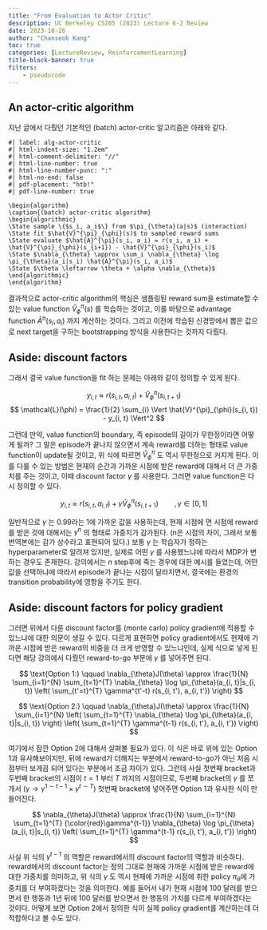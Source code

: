 ```yaml
---
title: "From Evaluation to Actor Critic"
description: UC Berkeley CS285 (2023) Lecture 6-2 Review
date: 2023-10-26
author: "Chanseok Kang"
toc: true 
categories: [LectureReview, ReinforcementLearning]
title-block-banner: true
filters:
    - pseudocode
---
```


## An actor-critic algorithm

지난 글에서 다뤘던 기본적인 (batch) actor-critic 알고리즘은 아래와 같다.

```pseudocode
#| label: alg-actor-critic
#| html-indent-size: "1.2em"
#| html-comment-delimiter: "//"
#| html-line-number: true
#| html-line-number-punc: ":"
#| html-no-end: false
#| pdf-placement: "htb!"
#| pdf-line-number: true

\begin{algorithm}
\caption{(batch) actor-critic algorithm}
\begin{algorithmic}
\State sample \{$s_i, a_i$\} from $\pi_{\theta}(a|s)$ (interaction)
\State fit $\hat{V}^{\pi}_{\phi}(s)$ to sampled reward sums
\State evaluate $\hat{A}^{\pi}(s_i, a_i) = r(s_i, a_i) + \hat{V}^{\pi}_{\phi}(s_{i+1}) - \hat{V}^{\pi}_{\phi}(s_i)$
\State $\nabla_{\theta} \approx \sum_i \nabla_{\theta} \log \pi_{\theta}(a_i|s_i) \hat{A}^{\pi}(s_i, a_i)$
\State $\theta \leftarrow \theta + \alpha \nabla_{\theta}$
\end{algorithmic}
\end{algorithm}
```

결과적으로 actor-critic algorithm의 핵심은 샘플링된 reward sum을 estimate할 수 있는 value function $\hat{V}^{\pi}_{\phi}(s)$ 를 학습하는 것이고, 이를 바탕으로 advantage function $\hat{A}^{\pi}(s_i, a_i)$ 까지 계산하는 것이다. 그리고 이전에 학습된 신경망에서 뽑은 값으로 next target을 구하는 bootstrapping 방식을 사용한다는 것까지 다뤘다.

## Aside: discount factors

그래서 결국 value function을 fit 하는 문제는 아래와 같이 정의할 수 있게 된다.

$$ 
y_{i, t} \approx r(s_{i, t}, a_{i, t}) + \hat{V}^{\pi}_{\phi}(s_{i, t+1}) 
$$
$$
\mathcal{L}(\phi) = \frac{1}{2} \sum_{i} \Vert \hat{V}^{\pi}_{\phi}(s_{i, t}) - y_{i, t} \Vert^2
$$

그런데 만약, value function의 boundary, 즉 episode의 길이가 무한정이라면 어떻게 될까? 그 말은 episode가 끝나지 않으면서 계속 reward를 더하는 형태로 value function이 update될 것이고, 위 식에 따르면 $\hat{V}_{\phi}^{\pi}$ 도 역시 무한정으로 커지게 된다. 이를 다룰 수 있는 방법은 현재의 순간과 가까운 시점에 받은 reward에 대해서 더 큰 가중치를 주는 것이고, 이때 discount factor $\gamma$ 를 사용한다. 그러면 value function은 다시 정의할 수 있다.

$$ 
y_{i, t} \approx r(s_{i, t}, a_{i, t}) + \gamma \hat{V}^{\pi}_{\phi}(s_{i, t+1}) \qquad ,\gamma \in [0, 1]
$$

일반적으로 $\gamma$ 는 0.99라는 1에 가까운 값을 사용하는데, 현재 시점에 먼 시점에 reward를 받은 것에 대해서는 $\gamma^n$ 의 형태로 가중치가 감가된다. (n은 시점의 차이, 그래서 보통 번역본에는 감가 상수라고 표현되어 있다.) 보통 $\gamma$ 는 학습자가 정하는 hyperparameter로 알려져 있지만, 실제로 어떤 $\gamma$ 를 사용했느냐에 따라서 MDP가 변하는 경우도 존재한다. 강의에서는 $n$ step후에 죽는 경우에 대한 예시를 들었는데, 어떤 값을 선택하냐에 따라서 episode가 끝나는 시점이 달라지면서, 결국에는 환경의 transition probability에 영향을 주기도 한다.

## Aside: discount factors for policy gradient

그러면 위에서 다룬 discount factor를 (monte carlo) policy gradient에 적용할 수 있느냐에 대한 의문이 생길 수 있다. 다르게 표현하면 policy gradient에서도 현재에 가까운 시점에 받은 reward의 비중을 더 크게 반영할 수 있느냐인데, 실제 식으로 넣게 된다면 해당 강의에서 다뤘던 reward-to-go 부분에 $\gamma$ 를 넣어주면 된다.

$$
\text{Option 1:} \qquad \nabla_{\theta}J(\theta) \approx \frac{1}{N} \sum_{i=1}^{N} \sum_{t=1}^{T} \nabla_{\theta} \log \pi_{\theta}(a_{i, t}|s_{i, t}) \left( \sum_{t'=t}^{T} \gamma^{t'-t} r(s_{i, t'}, a_{i, t'}) \right) 
$$

$$
\text{Option 2:} \qquad \nabla_{\theta}J(\theta) \approx \frac{1}{N} \sum_{i=1}^{N} \left( \sum_{t=1}^{T} \nabla_{\theta} \log \pi_{\theta}(a_{i, t}|s_{i, t}) \right) \left( \sum_{t=1}^{T} \gamma^{t-1} r(s_{i, t'}, a_{i, t'}) \right)
$$

여기에서 잠깐 Option 2에 대해서 살펴볼 필요가 있다. 이 식은 바로 위에 있는 Option 1과 유사해보이지만, 뒤에 reward가 더해지는 부분에서 reward-to-go가 아닌 처음 시점부터 보게끔 되어 있다는 부분에서 조금 차이가 있다. 그런데 사실 첫번째 bracket과 두번째 bracket의 시점이 $t=1$ 부터 $T$ 까지의 시점이므로, 두번째 bracket의 $\gamma$ 를 쪼개서 ($\gamma \rightarrow \gamma^{1 \sim t-1} \times \gamma^{t \sim T}$) 첫번째 bracket에 넣어주면 Option 1과 유사한 식이 만들어진다.

$$
\nabla_{\theta}J(\theta) \approx \frac{1}{N} \sum_{i=1}^{N}  \sum_{t=1}^{T} {\color{red}\gamma^{t-1}} \nabla_{\theta} \log \pi_{\theta}(a_{i, t}|s_{i, t}) \left( \sum_{t=1}^{T} \gamma^{t-1} r(s_{i, t'}, a_{i, t'}) \right)
$$

사실 위 식의 $\gamma^{t-1}$ 의 역할은 reward에서의 discount factor의 역할과 비슷하다. reward에서의 discount factor는 정의 그대로 현재에 가까운 시점에 받은 reward에 대한 가중치를 의미하고, 위 식의 $\gamma$ 도 역시 현재에 가까운 시점에 취한 policy $\pi_{\theta}$에 가중치를 더 부여하겠다는 것을 의미한다. 예를 들어서 내가 현재 시점에 100 달러를 받으면서 한 행동과 1년 뒤에 100 달러를 받으면서 한 행동의 가치를 다르게 부여하겠다는 것이다. 어떻게 보면 Option 2에서 정의한 식이 실제 policy gradient를 계산하는데 더 적합하다고 볼 수도 있다.